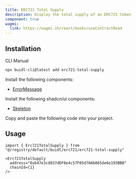 ```yaml
---
title: ERC721 Total Supply
description: Display the total supply of an ERC721 token
component: true
wagmi:
  link: https://wagmi.sh/react/hooks/useContractRead
---
```


<ComponentPreview
  name="erc721-total-supply-demo"
  className="[&_.preview>[data-orientation=vertical]]:sm:max-w-[70%]"
/>

## Installation

<Tabs defaultValue="cli">

<TabsList>
  <TabsTrigger value="cli">CLI</TabsTrigger>
  <TabsTrigger value="manual">Manual</TabsTrigger>
</TabsList>

<TabsContent value="cli">

```bash
npx buidl-cli@latest add erc721-total-supply
```

</TabsContent>

<TabsContent value="manual">

<Steps>

<Step>Install the following components:</Step>

- [ErrorMessage](/docs/components/error-message)

<Step>Install the following shadcn/ui components:</Step>

- [Skeleton](https://ui.shadcn.com/docs/components/skeleton)

<Step>Copy and paste the following code into your project.</Step>

<ComponentSource name="erc721-total-supply" />

</Steps>

</TabsContent>

</Tabs>

## Usage

```tsx
import { Erc721TotalSupply } from "@/registry/default/buidl/erc721/erc721-total-supply"
```

```tsx
<Erc721TotalSupply
  address="0xb47e3cd837dDF8e4c57F05d70Ab865de6e193BBB"
  chainId={1}
/>
```
